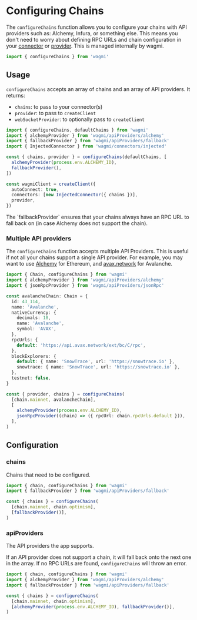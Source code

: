 
# Configuring Chains

The `configureChains` function allows you to configure your chains with API providers such as: Alchemy, Infura, or something else. This means you don't need to worry about defining RPC URLs and chain configuration in your [connector](/docs/connectors/walletconnect#options) or [provider](/docs/client#provider-optional). This is managed internally by wagmi.

```ts
import { configureChains } from 'wagmi'
```

## Usage

`configureChains` accepts an array of chains and an array of API providers. It returns:

- `chains`: to pass to your connector(s)
- `provider`: to pass to `createClient`
- `webSocketProvider`: to optionally pass to `createClient`

```ts
import { configureChains, defaultChains } from 'wagmi'
import { alchemyProvider } from 'wagmi/apiProviders/alchemy'
import { fallbackProvider } from 'wagmi/apiProviders/fallback'
import { InjectedConnector } from 'wagmi/connectors/injected'

const { chains, provider } = configureChains(defaultChains, [
  alchemyProvider(process.env.ALCHEMY_ID),
  fallbackProvider(),
])

const wagmiClient = createClient({
  autoConnect: true,
  connectors: [new InjectedConnector({ chains })],
  provider,
})
```

<Callout emoji="🔗">
  The `fallbackProvider` ensures that your chains always have an RPC URL to fall
  back on (in case Alchemy does not support the chain).
</Callout>

### Multiple API providers

The `configureChains` function accepts multiple API Providers. This is useful if not all your chains support a single API provider. For example, you may want to use [Alchemy](https://alchemy.com) for Ethereum, and [avax.network](https://avax.network) for Avalanche.

```ts
import { Chain, configureChains } from 'wagmi'
import { alchemyProvider } from 'wagmi/apiProviders/alchemy'
import { jsonRpcProvider } from 'wagmi/apiProviders/jsonRpc'

const avalancheChain: Chain = {
  id: 43_114,
  name: 'Avalanche',
  nativeCurrency: {
    decimals: 18,
    name: 'Avalanche',
    symbol: 'AVAX',
  },
  rpcUrls: {
    default: 'https://api.avax.network/ext/bc/C/rpc',
  },
  blockExplorers: {
    default: { name: 'SnowTrace', url: 'https://snowtrace.io' },
    snowtrace: { name: 'SnowTrace', url: 'https://snowtrace.io' },
  },
  testnet: false,
}

const { provider, chains } = configureChains(
  [chain.mainnet, avalancheChain],
  [
    alchemyProvider(process.env.ALCHEMY_ID),
    jsonRpcProvider((chain) => ({ rpcUrl: chain.rpcUrls.default })),
  ],
)
```

## Configuration

### chains

Chains that need to be configured.

```ts {5}
import { chain, configureChains } from 'wagmi'
import { fallbackProvider } from 'wagmi/apiProviders/fallback'

const { chains } = configureChains(
  [chain.mainnet, chain.optimism],
  [fallbackProvider()],
)
```

### apiProviders

The API providers the app supports.

If an API provider does not support a chain, it will fall back onto the next one in the array. If no RPC URLs are found, `configureChains` will throw an error.

```ts {7}
import { chain, configureChains } from 'wagmi'
import { alchemyProvider } from 'wagmi/apiProviders/alchemy'
import { fallbackProvider } from 'wagmi/apiProviders/fallback'

const { chains } = configureChains(
  [chain.mainnet, chain.optimism],
  [alchemyProvider(process.env.ALCHEMY_ID), fallbackProvider()],
)
```
